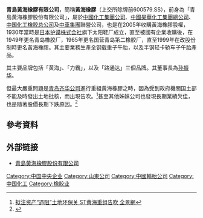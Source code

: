 '''青島黃海橡膠有限公司'''，簡稱'''黃海橡膠'''（上交所除牌前600579.SS），前身為「青島黃海橡膠股份有限公司」，屬於[[中國化工集團公司|中國化工集團公司]]、[[中國昊華化工集團總公司|中國昊華化工集團總公司]]、[[中国化工橡胶总公司|中国化工橡胶总公司]]及[[中車集團|中車集團]]聯營公司，也是在2005年收購黃海橡膠股權，1930年當時是[[日本护谟株式会社|日本护谟株式会社]]旗下太阳鞋厂成立，直至被國有企業收購後，在1949年更名青岛橡胶厂，1965年更名国营青岛第二橡胶厂，直至1999年在改股份制時更名黃海橡膠。其主要業務生產全钢载重子午胎，以及半钢轻卡轿车子午胎產品。

其主要品牌包括「黄海」、「力霸」，以及「路通达」三個品牌。其董事長為[[孙振华|孙振华]]。

但最大嚴重問題是[[青岛齐华公司|青岛齐华公司]]進行重組黃海橡膠之時，因為受到政府機關国土部不能及時發出土地批核，而出現告吹。<ref>[http://www.p5w.net/stock/news/gsxw/201010/t3238497.htm 拟注资产“遇阻”土地环保关 ST黄海重组告吹 全景網]</ref>甚至其他姊妹公司也發現長期業績欠佳，也是隨著股價長期下跌原因。<ref>{{Cite web |url=http://stock.hexun.com/2011-08-18/132566860.html |title=中国化工“大而不强”10家上市公司半数亏损 和訊網 |access-date=2011-09-06 |archive-url=https://web.archive.org/web/20130512140634/http://stock.hexun.com/2011-08-18/132566860.html |archive-date=2013-05-12 |dead-url=yes }}</ref>

==參考資料==
{{reflist}}

== 外部链接 ==
* [https://web.archive.org/web/20110903070944/http://www.yellowsea.com.cn/ 青島黃海橡膠股份有限公司]

[[Category:中国中央企业|Category:中国中央企业]]
[[Category:山東公司|Category:山東公司]]
[[Category:中國輪胎公司|Category:中國輪胎公司]]
[[Category:中国化工|Category:中国化工]]
[[Category:橡胶业|Category:橡胶业]]
